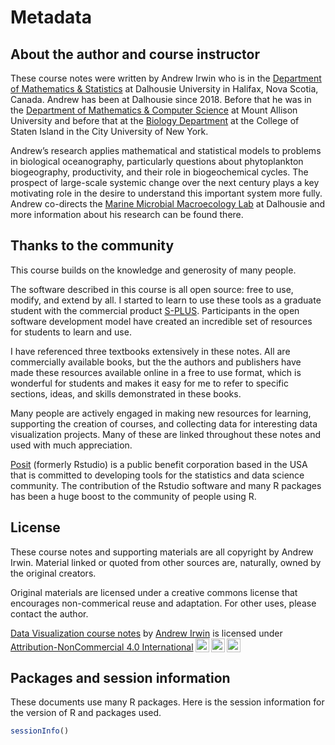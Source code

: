 # Metadata {.unnumbered}

## About the author and course instructor {-}

These course notes were written by Andrew Irwin who is in the [Department of
Mathematics & Statistics](https://www.dal.ca/faculty/science/math-stats.html) 
at Dalhousie University in Halifax, Nova Scotia, Canada. Andrew has been at Dalhousie since 2018. Before that he was in the [Department of Mathematics & Computer Science](https://www.mta.ca/mathcs/) at Mount Allison University and before that at the [Biology Department](https://www.csi.cuny.edu/academics-and-research/departments-programs/biology) at the College of Staten Island in the City University of New York.

Andrew's research applies mathematical and statistical models to problems in biological oceanography,
particularly questions about phytoplankton biogeography, productivity, and their role in 
biogeochemical cycles. The prospect of large-scale systemic change over the next century plays a key motivating role in the desire to understand this important system more fully. Andrew co-directs
the [Marine Microbial Macroecology Lab](https://www.mmab.ca) at Dalhousie and more information about his research can be found there.

## Thanks to the community {-}

This course builds on the knowledge and generosity of many people. 

The software described in this course is all open source: free to use, modify, and extend by all. I started to learn to use these tools as a graduate student with the commercial product [S-PLUS](https://en.wikipedia.org/wiki/S-PLUS). Participants in the open software development model have created an incredible set of resources for students to learn and use.

I have referenced three textbooks extensively in these notes. All are commercially available books, but the the authors and publishers have made these resources available online in a free to use format, which is wonderful for students and makes it easy for me to refer to specific sections, ideas, and skills demonstrated in these books.

Many people are actively engaged in making new resources for learning, supporting the creation of courses, and collecting data for interesting data visualization projects. Many of these are linked throughout these notes and used with much appreciation.

[Posit](https://www.rstudio.com/about/what-makes-rstudio-different/) (formerly Rstudio) is a public benefit corporation based in the USA that is committed to developing tools for the statistics and data science community. The contribution of the Rstudio software and many R packages has been a huge boost to the community of people using R.

## License {-}

These course notes and supporting materials are all copyright by Andrew Irwin. Material linked or quoted from other sources are, naturally, owned by the original creators.

Original materials are licensed under a creative commons license that encourages non-commerical reuse and adaptation. For other uses, please contact the author.

<p xmlns:cc="http://creativecommons.org/ns#" xmlns:dct="http://purl.org/dc/terms/"><a property="dct:title" rel="cc:attributionURL" href="https://andrewirwin.github.io/data-visualization">Data Visualization course notes</a> by <a rel="cc:attributionURL dct:creator" property="cc:attributionName" href="https://www.mmab.ca">Andrew Irwin</a> is licensed under <a href="http://creativecommons.org/licenses/by-nc/4.0/?ref=chooser-v1" target="_blank" rel="license noopener noreferrer" style="display:inline-block;">Attribution-NonCommercial 4.0 International<img style="height:22px!important;margin-left:3px;vertical-align:text-bottom;" src="https://mirrors.creativecommons.org/presskit/icons/cc.svg?ref=chooser-v1"><img style="height:22px!important;margin-left:3px;vertical-align:text-bottom;" src="https://mirrors.creativecommons.org/presskit/icons/by.svg?ref=chooser-v1"><img style="height:22px!important;margin-left:3px;vertical-align:text-bottom;" src="https://mirrors.creativecommons.org/presskit/icons/nc.svg?ref=chooser-v1"></a></p>

## Packages and session information

These documents use many R packages. Here is the session information for the version of R and packages used.

```r
sessionInfo()
```
